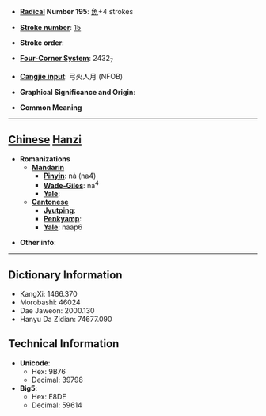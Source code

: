 * '''[[Wiktionary:Chinese radical index| Radical]] Number 195''': [[Wiktionary:Chinese radical index 魚|魚]]+4 strokes

* '''[[Wiktionary:Chinese total strokes index|Stroke number]]''': [[Wiktionary:Chinese total strokes index 15|15]]

* '''Stroke order''': 

* '''[[Wiktionary:Chinese four corner index|Four-Corner System]]''': 2432<sub>7</sub>

* '''[[Wiktionary:Chinese Cangjie index|Cangjie input]]''': 弓火人月 (NFOB)

* '''Graphical Significance and Origin''': 

* '''Common Meaning'''

----

== [[Chinese]] [[Hanzi]] ==

* '''Romanizations'''
** '''[[Mandarin]]'''
*** '''[[Pinyin]]''': nà (na4)
*** '''[[Wade-Giles]]''': na<sup>4</sup>
*** '''[[Yale]]''': 
** '''[[Cantonese]]'''
*** '''[[Jyutping]]''':
*** '''[[Penkyamp]]''': 
*** '''[[Yale]]''': naap6

* '''Other info''': 

----

== Dictionary Information ==

* KangXi: 1466.370
* Morobashi: 46024
* Dae Jaweon: 2000.130
* Hanyu Da Zidian: 74677.090

== Technical Information ==

* '''Unicode''':
** Hex: 9B76
** Decimal: 39798
* '''Big5''':
** Hex: E8DE
** Decimal: 59614